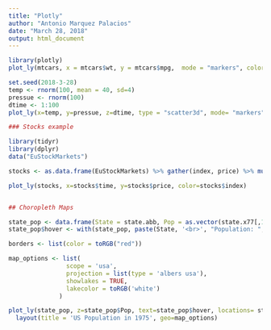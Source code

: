 ```yaml
---
title: "Plotly"
author: "Antonio Marquez Palacios"
date: "March 28, 2018"
output: html_document
---
```


```r
library(plotly)
plot_ly(mtcars, x = mtcars$wt, y = mtcars$mpg,  mode = "markers", color=mtcars$cyl, size = mtcars$hp)

set.seed(2018-3-28)
temp <- rnorm(100, mean = 40, sd=4)
pressue <- rnorm(100)
dtime <- 1:100
plot_ly(x=temp, y=pressue, z=dtime, type = "scatter3d", mode= "markers", color=temp)

### Stocks example

library(tidyr)
library(dplyr)
data("EuStockMarkets")

stocks <- as.data.frame(EuStockMarkets) %>% gather(index, price) %>% mutate(time = rep(time(EuStockMarkets),4))

plot_ly(stocks, x=stocks$time, y=stocks$price, color=stocks$index)


## Choropleth Maps

state_pop <- data.frame(State = state.abb, Pop = as.vector(state.x77[,1]))
state_pop$hover <- with(state_pop, paste(State, '<br>', "Population: ", Pop))

borders <- list(color = toRGB("red"))

map_options <- list(
                scope = 'usa',
                projection = list(type = 'albers usa'),
                showlakes = TRUE,
                lakecolor = toRGB('white')
              )

plot_ly(state_pop, z=state_pop$Pop, text=state_pop$hover, locations= state_pop$State, type='choropleth', locationmode= 'USA-states', color=state_pop$Pop, colors= 'Blues', marker=list(line= borders)) %>%
  layout(title = 'US Population in 1975', geo=map_options)

```